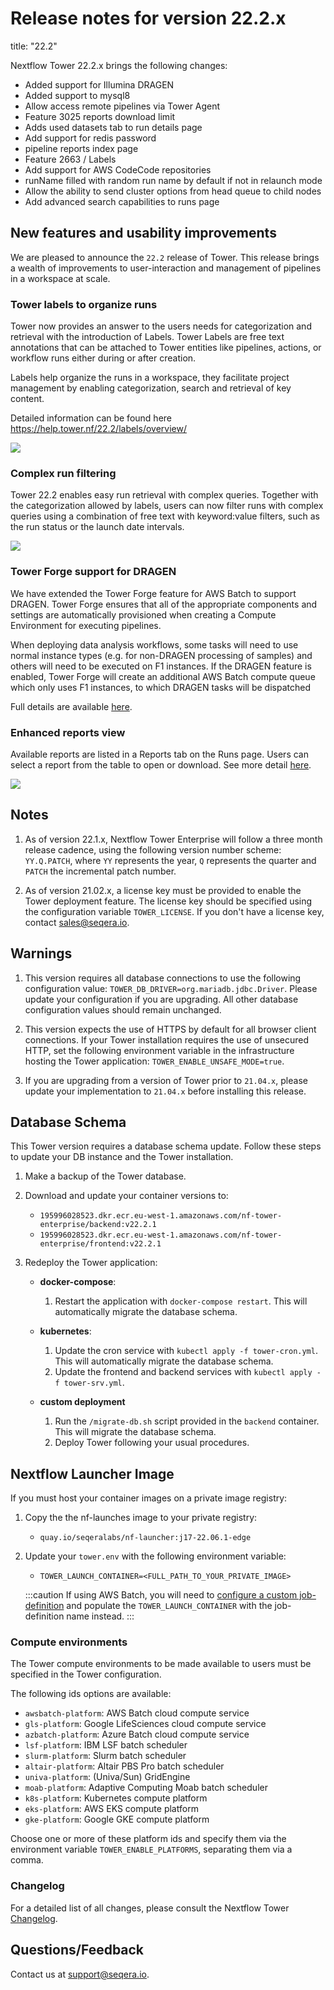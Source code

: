 # Release notes for version 22.2.x

title: "22.2"

Nextflow Tower 22.2.x brings the following changes:

- Added support for Illumina DRAGEN
- Added support to mysql8
- Allow access remote pipelines via Tower Agent
- Feature 3025 reports download limit
- Adds used datasets tab to run details page
- Add support for redis password
- pipeline reports index page
- Feature 2663 / Labels
- Add support for AWS CodeCode repositories
- runName filled with random run name by default if not in relaunch mode
- Allow the ability to send cluster options from head queue to child nodes
- Add advanced search capabilities to runs page

## New features and usability improvements

We are pleased to announce the `22.2` release of Tower. This release brings a wealth of improvements to user-interaction and management of pipelines in a workspace at scale.

### Tower labels to organize runs

Tower now provides an answer to the users needs for categorization and retrieval with the introduction of Labels. Tower Labels are free text annotations that can be attached to Tower entities like pipelines, actions, or workflow runs either during or after creation.

Labels help organize the runs in a workspace, they facilitate project management by enabling categorization, search and retrieval of key content.

Detailed information can be found here https://help.tower.nf/22.2/labels/overview/

![](./_images/labels.png)

### Complex run filtering

Tower 22.2 enables easy run retrieval with complex queries. Together with the categorization allowed by labels, users can now filter runs with complex queries using a combination of free text with keyword:value filters, such as the run status or the launch date intervals.

![](./_images/filters.png)

### Tower Forge support for DRAGEN

We have extended the Tower Forge feature for AWS Batch to support DRAGEN. Tower Forge ensures that all of the appropriate components and settings are automatically provisioned when creating a Compute Environment for executing pipelines.

When deploying data analysis workflows, some tasks will need to use normal instance types (e.g. for non-DRAGEN processing of samples) and others will need to be executed on F1 instances. If the DRAGEN feature is enabled, Tower Forge will create an additional AWS Batch compute queue which only uses F1 instances, to which DRAGEN tasks will be dispatched

Full details are available [here](https://help.tower.nf/22.2/supported_software/dragen/overview/).

### Enhanced reports view

Available reports are listed in a Reports tab on the Runs page. Users can select a report from the table to open or download. See more detail [here](https://help.tower.nf/22.2/reports/overview/).

![](./_images/enhanced_reports.png)

## Notes

1. As of version 22.1.x, Nextflow Tower Enterprise will follow a three month release cadence, using the following version number scheme: `YY.Q.PATCH`, where `YY` represents the year, `Q` represents the quarter and `PATCH` the incremental patch number.

2. As of version 21.02.x, a license key must be provided to enable the Tower deployment feature. The license key should be specified using the configuration variable `TOWER_LICENSE`. If you don't have a license key, contact sales@seqera.io.

## Warnings

1.  This version requires all database connections to use the following configuration value: `TOWER_DB_DRIVER=org.mariadb.jdbc.Driver`.
    Please update your configuration if you are upgrading. All other database configuration values should remain unchanged.

2.  This version expects the use of HTTPS by default for all browser client connections.
    If your Tower installation requires the use of unsecured HTTP, set the following environment variable in the infrastructure hosting the Tower application: `TOWER_ENABLE_UNSAFE_MODE=true`.

3.  If you are upgrading from a version of Tower prior to `21.04.x`, please update your implementation to `21.04.x` before installing this release.

## Database Schema

This Tower version requires a database schema update. Follow these steps to update your DB instance and the Tower installation.

1. Make a backup of the Tower database.

2. Download and update your container versions to:

   - `195996028523.dkr.ecr.eu-west-1.amazonaws.com/nf-tower-enterprise/backend:v22.2.1`
   - `195996028523.dkr.ecr.eu-west-1.amazonaws.com/nf-tower-enterprise/frontend:v22.2.1`

3. Redeploy the Tower application:

   - **docker-compose**:

     1. Restart the application with `docker-compose restart`. This will automatically migrate the database schema.

   - **kubernetes**:

     1. Update the cron service with `kubectl apply -f tower-cron.yml`. This will automatically migrate the database schema.
     2. Update the frontend and backend services with `kubectl apply -f tower-srv.yml`.

   - **custom deployment**

     1. Run the `/migrate-db.sh` script provided in the `backend` container. This will migrate the database schema.
     2. Deploy Tower following your usual procedures.

## Nextflow Launcher Image

If you must host your container images on a private image registry:

1.  Copy the the nf-launches image to your private registry:

    - `quay.io/seqeralabs/nf-launcher:j17-22.06.1-edge`

2.  Update your `tower.env` with the following environment variable:

    - `TOWER_LAUNCH_CONTAINER=<FULL_PATH_TO_YOUR_PRIVATE_IMAGE>`

    :::caution
    If using AWS Batch, you will need to [configure a custom job-definition](../advanced-topics/custom-launch-container.mdx) and populate the `TOWER_LAUNCH_CONTAINER` with the job-definition name instead.
    :::

### Compute environments

The Tower compute environments to be made available to users must be specified in the Tower configuration.

The following ids options are available:

- `awsbatch-platform`: AWS Batch cloud compute service
- `gls-platform`: Google LifeSciences cloud compute service
- `azbatch-platform`: Azure Batch cloud compute service
- `lsf-platform`: IBM LSF batch scheduler
- `slurm-platform`: Slurm batch scheduler
- `altair-platform`: Altair PBS Pro batch scheduler
- `univa-platform`: (Univa/Sun) GridEngine
- `moab-platform`: Adaptive Computing Moab batch scheduler
- `k8s-platform`: Kubernetes compute platform
- `eks-platform`: AWS EKS compute platform
- `gke-platform`: Google GKE compute platform

Choose one or more of these platform ids and specify them via the environment variable `TOWER_ENABLE_PLATFORMS`, separating them via a comma.

### Changelog

For a detailed list of all changes, please consult the Nextflow Tower [Changelog](./changelog.mdx).

## Questions/Feedback

Contact us at [support@seqera.io](mailto:support@seqera.io).
